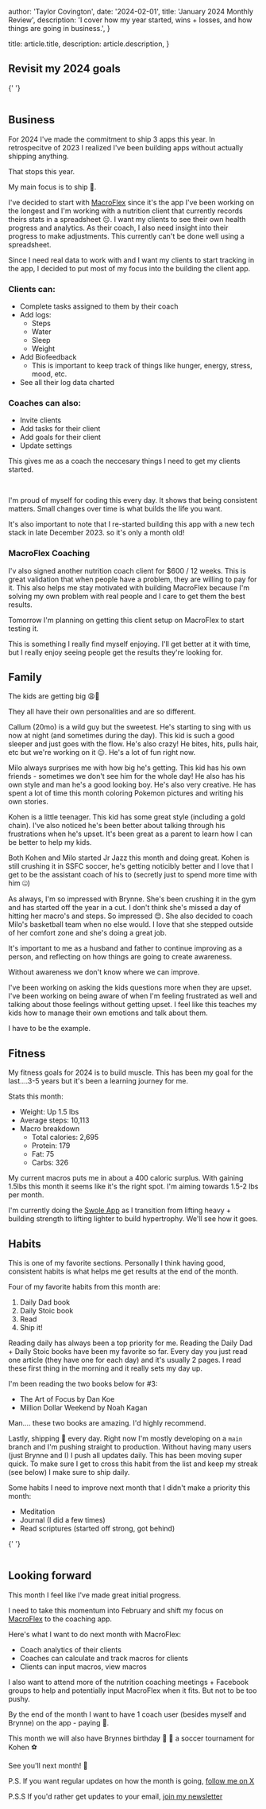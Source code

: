 
  author: 'Taylor Covington',
  date: '2024-02-01',
  title: 'January 2024 Monthly Review',
  description:
    'I cover how my year started, wins + losses, and how things are going in business.',
}

  title: article.title,
  description: article.description,
}


## Revisit my 2024 goals

{' '}

<Image height={500} src={screenshotTwitter} alt="" />

## Business

For 2024 I've made the commitment to ship 3 apps this year. In retrospecitve of 2023 I realized I've been building apps without actually shipping anything.

That stops this year.

My main focus is to ship 🚀.

I've decided to start with [MacroFlex](www.macroflex.io) since it's the app I've been working on the longest and I'm working with a nutrition client that currently records theirs stats in a spreadsheet 😔. I want my clients to see their own health progress and analytics. As their coach, I also need insight into their progress to make adjustments. This currently can't be done well using a spreadsheet.

Since I need real data to work with and I want my clients to start tracking in the app, I decided to put most of my focus into the building the client app.

### Clients can:

- Complete tasks assigned to them by their coach
- Add logs:
  - Steps
  - Water
  - Sleep
  - Weight
- Add Biofeedback
  - This is important to keep track of things like hunger, energy, stress, mood, etc.
- See all their log data charted

### Coaches can also:

- Invite clients
- Add tasks for their client
- Add goals for their client
- Update settings

This gives me as a coach the neccesary things I need to get my clients started.

<div className="flex w-full flex-wrap gap-2">
  <Image height={450} src={screenshot1} alt="" />
  <Image height={450} src={screenshot2} alt="" />
  <Image height={450} src={screenshot3} alt="" />
</div>

I'm proud of myself for coding this every day. It shows that being consistent matters. Small changes over time is what builds the life you want.

It's also important to note that I re-started building this app with a new tech stack in late December 2023. so it's only a month old!

### MacroFlex Coaching

I'v also signed another nutrition coach client for $600 / 12 weeks. This is great validation that when people have a problem, they are willing to pay for it. This also helps me stay motivated with building MacroFlex because I'm solving my own problem with real people and I care to get them the best results.

Tomorrow I'm planning on getting this client setup on MacroFlex to start testing it.

This is something I really find myself enjoying. I'll get better at it with time, but I really enjoy seeing people get the results they're looking for.

## Family

The kids are getting big 😩🥹

They all have their own personalities and are so different.

Callum (20mo) is a wild guy but the sweetest. He's starting to sing with us now at night (and sometimes during the day). This kid is such a good sleeper and just goes with the flow. He's also crazy! He bites, hits, pulls hair, etc but we're working on it 😉. He's a lot of fun right now.

Milo always surprises me with how big he's getting. This kid has his own friends - sometimes we don't see him for the whole day! He also has his own style and man he's a good looking boy. He's also very creative. He has spent a lot of time this month coloring Pokemon pictures and writing his own stories.

Kohen is a little teenager. This kid has some great style (including a gold chain). I've also noticed he's been better about talking through his frustrations when he's upset. It's been great as a parent to learn how I can be better to help my kids.

Both Kohen and Milo started Jr Jazz this month and doing great. Kohen is still crushing it in SSFC soccer, he's getting noticibly better and I love that I get to be the assistant coach of his to (secretly just to spend more time with him 🤐)

As always, I'm so impressed with Brynne. She's been crushing it in the gym and has started off the year in a cut. I don't think she's missed a day of hitting her macro's and steps. So impressed 😍. She also decided to coach Milo's basketball team when no else would. I love that she stepped outside of her comfort zone and she's doing a great job.

It's important to me as a husband and father to continue improving as a person, and reflecting on how things are going to create awareness.

Without awareness we don't know where we can improve.

I've been working on asking the kids questions more when they are upset. I've been working on being aware of when I'm feeling frustrated as well and talking about those feelings without getting upset. I feel like this teaches my kids how to manage their own emotions and talk about them.

I have to be the example.

## Fitness

My fitness goals for 2024 is to build muscle. This has been my goal for the last....3-5 years but it's been a learning journey for me.

Stats this month:

- Weight: Up 1.5 lbs
- Average steps: 10,113
- Macro breakdown
  - Total calories: 2,695
  - Protein: 179
  - Fat: 75
  - Carbs: 326

My current macros puts me in about a 400 caloric surplus. With gaining 1.5lbs this month it seems like it's the right spot. I'm aiming towards 1.5-2 lbs per month.

I'm currently doing the [Swole App](https://theswoleapp.com/get-the-program1698571098025) as I transition from lifting heavy + building strength to lifting lighter to build hypertrophy. We'll see how it goes.

## Habits

This is one of my favorite sections. Personally I think having good, consistent habits is what helps me get results at the end of the month.

Four of my favorite habits from this month are:

1. Daily Dad book
2. Daily Stoic book
3. Read
4. Ship it!

Reading daily has always been a top priority for me. Reading the Daily Dad + Daily Stoic books have been my favorite so far. Every day you just read one article (they have one for each day) and it's usually 2 pages. I read these first thing in the morning and it really sets my day up.

I'm been reading the two books below for #3:

- The Art of Focus by Dan Koe
- Million Dollar Weekend by Noah Kagan

Man.... these two books are amazing. I'd highly recommend.

Lastly, shipping 🚀 every day. Right now I'm mostly developing on a `main` branch and I'm pushing straight to production. Without having many users (just Brynne and I) I push all updates daily. This has been moving super quick. To make sure I get to cross this habit from the list and keep my streak (see below) I make sure to ship daily.

Some habits I need to improve next month that I didn't make a priority this month:

- Meditation
- Journal (I did a few times)
- Read scriptures (started off strong, got behind)

{' '}

<Image height={450} src={habitsScreenshot1} alt="" />

## Looking forward

This month I feel like I've made great initial progress.

I need to take this momentum into February and shift my focus on [MacroFlex](www.macroflex.io) to the coaching app.

Here's what I want to do next month with MacroFlex:

- Coach analytics of their clients
- Coaches can calculate and track macros for clients
- Clients can input macros, view macros

I also want to attend more of the nutrition coaching meetings + Facebook groups to help and potentially input MacroFlex when it fits. But not to be too pushy.

By the end of the month I want to have 1 coach user (besides myself and Brynne) on the app - paying 🤑.

This month we will also have Brynnes birthday 🎂 🎈 a soccer tournament for Kohen ⚽️

See you'll next month! 👋

P.S. If you want regular updates on how the month is going, [follow me on X](https://twitter.com/buildwithtaylor)

P.S.S If you'd rather get updates to your email, [join my newsletter](https://indiepa.ge/taylorcovington)
